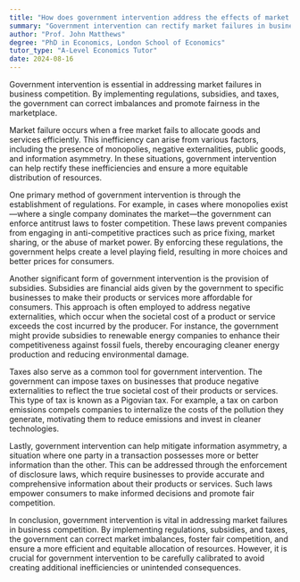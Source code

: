 ```yaml
---
title: "How does government intervention address the effects of market failure in business competition?"
summary: "Government intervention can rectify market failures in business competition through regulations, subsidies, and taxes, helping to correct imbalances and foster fairness in the marketplace."
author: "Prof. John Matthews"
degree: "PhD in Economics, London School of Economics"
tutor_type: "A-Level Economics Tutor"
date: 2024-08-16
---
```


Government intervention is essential in addressing market failures in business competition. By implementing regulations, subsidies, and taxes, the government can correct imbalances and promote fairness in the marketplace.

Market failure occurs when a free market fails to allocate goods and services efficiently. This inefficiency can arise from various factors, including the presence of monopolies, negative externalities, public goods, and information asymmetry. In these situations, government intervention can help rectify these inefficiencies and ensure a more equitable distribution of resources.

One primary method of government intervention is through the establishment of regulations. For example, in cases where monopolies exist—where a single company dominates the market—the government can enforce antitrust laws to foster competition. These laws prevent companies from engaging in anti-competitive practices such as price fixing, market sharing, or the abuse of market power. By enforcing these regulations, the government helps create a level playing field, resulting in more choices and better prices for consumers.

Another significant form of government intervention is the provision of subsidies. Subsidies are financial aids given by the government to specific businesses to make their products or services more affordable for consumers. This approach is often employed to address negative externalities, which occur when the societal cost of a product or service exceeds the cost incurred by the producer. For instance, the government might provide subsidies to renewable energy companies to enhance their competitiveness against fossil fuels, thereby encouraging cleaner energy production and reducing environmental damage.

Taxes also serve as a common tool for government intervention. The government can impose taxes on businesses that produce negative externalities to reflect the true societal cost of their products or services. This type of tax is known as a Pigovian tax. For example, a tax on carbon emissions compels companies to internalize the costs of the pollution they generate, motivating them to reduce emissions and invest in cleaner technologies.

Lastly, government intervention can help mitigate information asymmetry, a situation where one party in a transaction possesses more or better information than the other. This can be addressed through the enforcement of disclosure laws, which require businesses to provide accurate and comprehensive information about their products or services. Such laws empower consumers to make informed decisions and promote fair competition.

In conclusion, government intervention is vital in addressing market failures in business competition. By implementing regulations, subsidies, and taxes, the government can correct market imbalances, foster fair competition, and ensure a more efficient and equitable allocation of resources. However, it is crucial for government intervention to be carefully calibrated to avoid creating additional inefficiencies or unintended consequences.
    